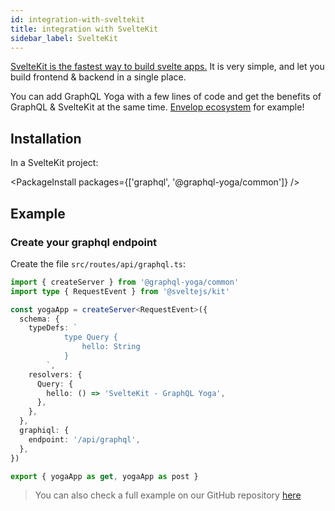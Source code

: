 ```yaml
---
id: integration-with-sveltekit
title: integration with SvelteKit
sidebar_label: SvelteKit
---
```


[SvelteKit is the fastest way to build svelte apps.](https://kit.svelte.dev/) It is very simple, and let you build frontend & backend in a single place.

You can add GraphQL Yoga with a few lines of code and get the benefits of GraphQL & SvelteKit at the same time. [Envelop ecosystem](https://www.envelop.dev) for example!

## Installation

In a SvelteKit project:

<PackageInstall packages={['graphql', '@graphql-yoga/common']} />

## Example

### Create your graphql endpoint

Create the file `src/routes/api/graphql.ts`:

```ts
import { createServer } from '@graphql-yoga/common'
import type { RequestEvent } from '@sveltejs/kit'

const yogaApp = createServer<RequestEvent>({
  schema: {
    typeDefs: `
			type Query {
				hello: String
			}
		`,
    resolvers: {
      Query: {
        hello: () => 'SvelteKit - GraphQL Yoga',
      },
    },
  },
  graphiql: {
    endpoint: '/api/graphql',
  },
})

export { yogaApp as get, yogaApp as post }
```

> You can also check a full example on our GitHub repository [here](https://github.com/dotansimha/graphql-yoga/tree/master/examples/sveltekit)
